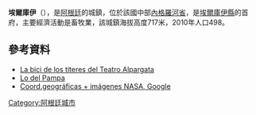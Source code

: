 '''埃爾庫伊'''（{{lang-es|El Cuy}}），是[[阿根廷|阿根廷]]的城鎮，位於該國中部[[內格羅河省_(阿根廷)|內格羅河省]]，是[[埃爾庫伊縣|埃爾庫伊縣]]的首府，主要經濟活動是畜牧業，該城鎮海拔高度717米，2010年人口498。

==參考資料==
* [http://alpargatatiteres.com.ar/blog/?page_id=51 La bici de los títeres del Teatro Alpargata]{{dead link|date=2017年12月 |bot=InternetArchiveBot |fix-attempted=yes }}
* [http://www.lodelpampa.com.ar/Relatos/CF4169yTrochita2009/4169_dia1_1.htm Lo del Pampa] {{Wayback|url=http://www.lodelpampa.com.ar/Relatos/CF4169yTrochita2009/4169_dia1_1.htm |date=20160305070549 }}
* [http://www.fallingrain.com/world/AR/16/El_Cuy.html Coord.geográficas + imágenes NASA, Google] {{Wayback|url=http://www.fallingrain.com/world/AR/16/El_Cuy.html |date=20160303221946 }}


{{Argentina-geo-stub}}
[[Category:阿根廷城市|Category:阿根廷城市]]